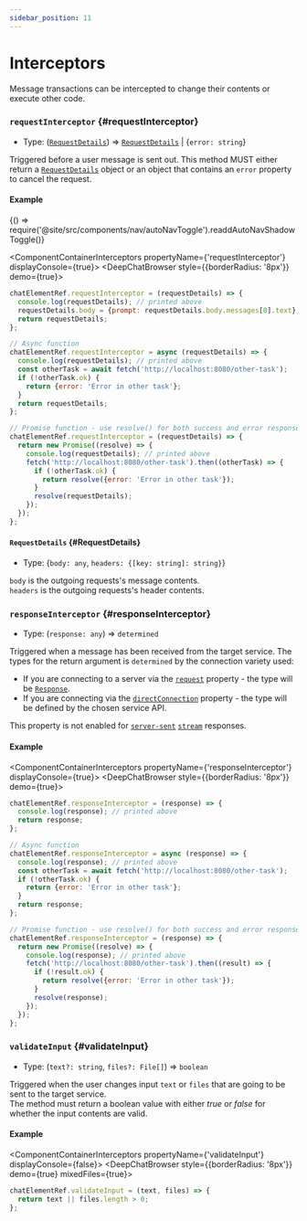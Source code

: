 ```yaml
---
sidebar_position: 11
---
```


# Interceptors

Message transactions can be intercepted to change their contents or execute other code.

### `requestInterceptor` {#requestInterceptor}

- Type: ([`RequestDetails`](#RequestDetails)) => [`RequestDetails`](#RequestDetails) | {`error: string`}

Triggered before a user message is sent out. This method MUST either return a [`RequestDetails`](#RequestDetails) object or
an object that contains an `error` property to cancel the request.

#### Example


<BrowserOnly>{() => require('@site/src/components/nav/autoNavToggle').readdAutoNavShadowToggle()}</BrowserOnly>

<ComponentContainerInterceptors propertyName={'requestInterceptor'} displayConsole={true}>
  <DeepChatBrowser style={{borderRadius: '8px'}} demo={true}></DeepChatBrowser>
</ComponentContainerInterceptors>

<Tabs>
<TabItem value="js" label="Sync">

```js
chatElementRef.requestInterceptor = (requestDetails) => {
  console.log(requestDetails); // printed above
  requestDetails.body = {prompt: requestDetails.body.messages[0].text}; // custom body
  return requestDetails;
};
```

</TabItem>
<TabItem value="py" label="Async">

```js
// Async function
chatElementRef.requestInterceptor = async (requestDetails) => {
  console.log(requestDetails); // printed above
  const otherTask = await fetch('http://localhost:8080/other-task');
  if (!otherTask.ok) {
    return {error: 'Error in other task'};
  }
  return requestDetails;
};

// Promise function - use resolve() for both success and error responses
chatElementRef.requestInterceptor = (requestDetails) => {
  return new Promise((resolve) => {
    console.log(requestDetails); // printed above
    fetch('http://localhost:8080/other-task').then((otherTask) => {
      if (!otherTask.ok) {
        return resolve({error: 'Error in other task'});
      }
      resolve(requestDetails);
    });
  });
};
```

</TabItem>
</Tabs>

<LineBreak></LineBreak>

#### `RequestDetails` {#RequestDetails}

- Type: {`body: any`, `headers: {[key: string]: string}`}

`body` is the outgoing requests's message contents. <br />
`headers` is the outgoing requests's header contents. <br />

<LineBreak></LineBreak>

### `responseInterceptor` {#responseInterceptor}

- Type: (`response: any`) => `determined`

Triggered when a message has been received from the target service.
The types for the return argument is `determined` by the connection variety used:

- If you are connecting to a server via the [`request`](./connect/#request) property - the type will be [`Response`](./connect/#Response).
- If you are connecting via the [`directConnection`](./directConnection) property - the type will be defined by the chosen service API.

This property is not enabled for [`server-sent`](https://developer.mozilla.org/en-US/docs/Web/API/Server-sent_events/Using_server-sent_events) [`stream`](https://deepchat.dev/docs/connect#stream) responses.

#### Example

<ComponentContainerInterceptors propertyName={'responseInterceptor'} displayConsole={true}>
  <DeepChatBrowser style={{borderRadius: '8px'}} demo={true}></DeepChatBrowser>
</ComponentContainerInterceptors>

<Tabs>
<TabItem value="js" label="Sync">

```js
chatElementRef.responseInterceptor = (response) => {
  console.log(response); // printed above
  return response;
};
```

</TabItem>
<TabItem value="py" label="Async">

```js
// Async function
chatElementRef.responseInterceptor = async (response) => {
  console.log(response); // printed above
  const otherTask = await fetch('http://localhost:8080/other-task');
  if (!otherTask.ok) {
    return {error: 'Error in other task'};
  }
  return response;
};

// Promise function - use resolve() for both success and error responses
chatElementRef.responseInterceptor = (response) => {
  return new Promise((resolve) => {
    console.log(response); // printed above
    fetch('http://localhost:8080/other-task').then((result) => {
      if (!result.ok) {
        return resolve({error: 'Error in other task'});
      }
      resolve(response);
    });
  });
};
```

</TabItem>
</Tabs>

<LineBreak></LineBreak>

### `validateInput` {#validateInput}

- Type: (`text?: string`, `files?: File[]`) => `boolean`

Triggered when the user changes input `text` or `files` that are going to be sent to the target service. <br />
The method must return a boolean value with either _true_ or _false_ for whether the input contents are valid.

#### Example

<ComponentContainerInterceptors propertyName={'validateInput'} displayConsole={false}>
  <DeepChatBrowser style={{borderRadius: '8px'}} demo={true} mixedFiles={true}></DeepChatBrowser>
</ComponentContainerInterceptors>

<Tabs>
<TabItem value="js" label="Code">

```js
chatElementRef.validateInput = (text, files) => {
  return text || files.length > 0;
};
```

</TabItem>
</Tabs>

<LineBreak></LineBreak>
